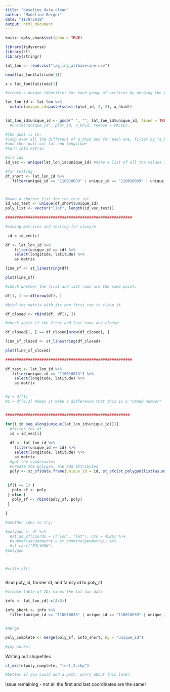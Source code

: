 ```yaml
---
title: "baseline_data_clean"
author: "Madeline Berger"
date: "11/8/2019"
output: html_document
---
```


```r
knitr::opts_chunk$set(echo = TRUE)
```

```r
library(tidyverse)
library(sf)
library(stringr)

lat_lon <- read.csv("lag_lng_allbaseline.csv")

head(lat_lon$latitude[1])

x = lat_lon$latitude[1]

#create a unique identifier for each group of vertices by merging the plot id column with the farmer id to create a new id

lat_lon_id <- lat_lon %>%
  mutate(unique_id=paste(substr(plot_id, 2, 2), a_hhid))
  

lat_lon_id$unique_id <- gsub(" ", "", lat_lon_id$unique_id, fixed = TRUE)
  #unite("unique_id", plot_id, a_hhid, remove = FALSE)

#the goal is to:
#loop over all the different of a_hhid and for each one, filter by "a_hhid = this" 
#and then pull out lat and longitude 
#turn into matrix 
```

```r

#all ids
id_vec <- unique(lat_lon_id$unique_id) #make a list of all the values in unique_id column, can this be numeric?

#for testing
df_short <- lat_lon_id %>% 
   filter(unique_id == "110010033" | unique_id == "110010039" | unique_id == "110010075") 



#make a shorter list for the test set
id_vec_test <- unique(df_short$unique_id)
poly_list <- vector("list", length(id_vec_test))

########################################################

#making matrices and testing for closure

 id = id_vec[i]
  
df <- lat_lon_id %>% 
    filter(unique_id == id) %>% 
    select(longitude, latitude) %>% 
    as.matrix

line_sf <- st_linestring(df)

plot(line_sf)

#check whether the first and last rows are the same point: 

df[1, ] == df[nrow(df), ]

#bind the matrix with its own first row to close it

df_closed <- rbind(df, df[1, ])

#check again if the first and last rows are closed

df_closed[1, ] == df_closed[nrow(df_closed), ]

line_sf_closed <- st_linestring(df_closed)

plot(line_sf_closed)

########################################################
  
df_test <- lat_lon_id %>% 
   filter(unique_id == "110010013") %>% 
    select(longitude, latitude) %>% 
    as.matrix


#y = df[1]
#z = df[9,2] #does it make a difference that this is a "named number"


#######################################################

for(i in seq_along(unique(lat_lon_id$unique_id))){
  #filter the df 
  id = id_vec[i]
  
  df <- lat_lon_id %>% 
    filter(unique_id == id) %>% 
    select(longitude, latitude) %>% 
    as.matrix
  #get the coodrinates
  #create the polygon, and add attributes
  poly <- st_sf(data.frame(unique_id = id, st_sfc(st_polygon(list(as.matrix(df))),crs = 4326)))
  
 
 if(i == 1) {
   poly_sf <- poly
 } else {
   poly_sf <- rbind(poly_sf, poly)
 }
 
}

#another idea to try: 

#polygon <- df %>%
  #st_as_sf(coords = c("lon", "lat"), crs = 4326) %>%
  #summarise(geometry = st_combine(geometry)) %>%
  #st_cast("POLYGON")
#polygon



#write_sf()



```

Bind poly_id, farmer id, and family id to poly_sf 

```r

#create table of IDs minus the lat lon data

info <- lat_lon_id[-c(4:5)]

info_short <- info %>% 
  filter(unique_id == "110010033" | unique_id == "110010039" | unique_id == "110010075")


#merge  

poly_complete <- merge(poly_sf, info_short, by = "unique_id")

#yay works! 

```




Writing out shapefiles
```r
st_write(poly_complete, "test_2.shp")

#better if you could add a path, worry about this later
```



Issue remaining - not all the first and last coordinates are the same!
